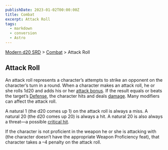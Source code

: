 ```yaml
---
publishDate: 2023-01-02T00:00:00Z
title: Combat
excerpt: Attack Roll
tags:
  - markdown
  - conversion
  - Astro
---
```


[Modern d20 SRD](/#modernD20) > [Combat](modern-d20-srd-combat-index) > Attack Roll

## Attack Roll

An attack roll represents a character’s attempts to strike an opponent on the
character’s turn in a round. When a character makes an attack roll, he or she
rolls 1d20 and adds his or her [attack bonus](modern-d20-srd-combat-attack-bonus). If the result equals or beats the target’s [Defense](modern-d20-srd-combat-defense), the character hits and deals [damage](modern-d20-srd-combat-damage). Many modifiers can affect the attack roll.

A natural 1 (the d20 comes up 1) on the attack roll is always a miss. A
natural 20 (the d20 comes up 20) is always a hit. A natural 20 is also always
a threat—a possible [critical hit](modern-d20-srd-combat-critical-hits).

If the character is not proficient in the weapon he or she is attacking with
(the character doesn’t have the appropriate Weapon Proficiency feat), that
character takes a –4 penalty on the attack roll.

